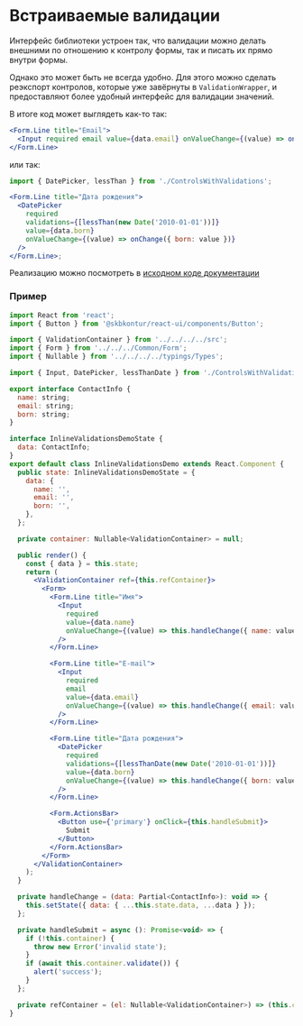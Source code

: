 
<Meta of={DocsStories} />

# Встраиваемые валидации

Интерфейс библиотеки устроен так, что валидации можно делать внешними по отношению к контролу формы, так и писать их прямо внутри формы.

Однако это может быть не всегда удобно.
Для этого можно сделать реэкспорт контролов, которые уже завёрнуты в `ValidationWrapper`, и предоставляют более удобный интерфейс для валидации значений.

В итоге код может выглядеть как-то так:

```jsx static
<Form.Line title="Email">
  <Input required email value={data.email} onValueChange={(value) => onChange({ email: value })} />
</Form.Line>
```

или так:

```jsx static
import { DatePicker, lessThan } from './ControlsWithValidations';

<Form.Line title="Дата рождения">
  <DatePicker
    required
    validations={[lessThan(new Date('2010-01-01'))]}
    value={data.born}
    onValueChange={(value) => onChange({ born: value })}
  />
</Form.Line>;
```

Реализацию можно посмотреть в [исходном коде документации](https://github.com/skbkontur/retail-ui/tree/master/packages/react-ui-validations/docs/Pages/Concepts/InlineValidations)

### Пример

<Story of={DocsStories.InlineValidations} />

```jsx static
import React from 'react';
import { Button } from '@skbkontur/react-ui/components/Button';

import { ValidationContainer } from '../../../../src';
import { Form } from '../../../Common/Form';
import { Nullable } from '../../../../typings/Types';

import { Input, DatePicker, lessThanDate } from './ControlsWithValidations';

export interface ContactInfo {
  name: string;
  email: string;
  born: string;
}

interface InlineValidationsDemoState {
  data: ContactInfo;
}
export default class InlineValidationsDemo extends React.Component {
  public state: InlineValidationsDemoState = {
    data: {
      name: '',
      email: '',
      born: '',
    },
  };

  private container: Nullable<ValidationContainer> = null;

  public render() {
    const { data } = this.state;
    return (
      <ValidationContainer ref={this.refContainer}>
        <Form>
          <Form.Line title="Имя">
            <Input
              required
              value={data.name}
              onValueChange={(value) => this.handleChange({ name: value })}
            />
          </Form.Line>

          <Form.Line title="E-mail">
            <Input
              required
              email
              value={data.email}
              onValueChange={(value) => this.handleChange({ email: value })}
            />
          </Form.Line>

          <Form.Line title="Дата рождения">
            <DatePicker
              required
              validations={[lessThanDate(new Date('2010-01-01'))]}
              value={data.born}
              onValueChange={(value) => this.handleChange({ born: value })}
            />
          </Form.Line>

          <Form.ActionsBar>
            <Button use={'primary'} onClick={this.handleSubmit}>
              Submit
            </Button>
          </Form.ActionsBar>
        </Form>
      </ValidationContainer>
    );
  }

  private handleChange = (data: Partial<ContactInfo>): void => {
    this.setState({ data: { ...this.state.data, ...data } });
  };

  private handleSubmit = async (): Promise<void> => {
    if (!this.container) {
      throw new Error('invalid state');
    }
    if (await this.container.validate()) {
      alert('success');
    }
  };

  private refContainer = (el: Nullable<ValidationContainer>) => (this.container = el);
}
```
